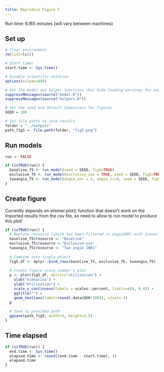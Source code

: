 ```yaml
---
title: Reproduce Figure 5
---
```


Run time: 6.165 minutes (will vary between machines)

## Set up

```r
# Clear environment
rm(list=ls())

# Start timer
start.time <- Sys.time()

# Disable scientific notation
options(scipen=999)

# Get the model and helper functions (but hide loading warnings for each package)
suppressMessages(source("model.R"))
suppressMessages(source("helpers.R"))
```

```r
# Set the seed and default dimensions for figures
SEED = 200

# Set file paths to save results
folder = "../outputs"
path_fig5 <- file.path(folder, "fig5.png")
```

## Run models

```r
run <- FALSE
```

```r
if (isTRUE(run)) {
  baseline_f5 <- run_model(seed = SEED, fig5=TRUE)
  exclusive_f5 <- run_model(exclusive_use = TRUE, seed = SEED, fig5=TRUE)
  twoangio_f5 <- run_model(angio_inr = 2, angio_ir=0, seed = SEED, fig5=TRUE)
}
```

## Create figure

Currently depends on simmer.plot() function that doesn't work on the imported results from the csv file, so need to allow to run model to produce this plot!

```r
if (isTRUE(run)) {
  # Replace resource (which has been filtered to angioINR) with scenario
  baseline_f5$resource <- "Baseline"
  exclusive_f5$resource <-"Exclusive-use"
  twoangio_f5$resource <- "Two angio INRs"
  
  # Combine into single object
  fig5_df <- dplyr::bind_rows(baseline_f5, exclusive_f5, twoangio_f5)
  
  # Create figure using simmer's plot
  p <- plot(fig5_df, metric="utilization") +
    xlab("Scenarios") +
    ylab("Utilisation") +
    scale_y_continuous(labels = scales::percent, limits=c(0, 0.4)) +
    ggtitle("") +
    geom_text(aes(label=round(.data$Q50*100)), vjust=-1)
  p
  
  # Save to provided path
  ggsave(path_fig5, width=5, height=2.5)
}
```

## Time elapsed

```r
if (isTRUE(run)) {
  end.time <- Sys.time()
  elapsed.time <- round((end.time - start.time), 3)
  elapsed.time
}
```

